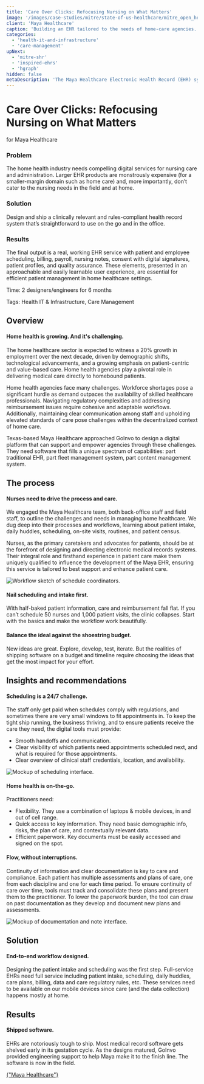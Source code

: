 ```yaml
---
title: 'Care Over Clicks: Refocusing Nursing on What Matters'
image: '/images/case-studies/mitre/state-of-us-healthcare/mitre_open_health_dashboard_demo.jpg'
client: 'Maya Healthcare'
caption: 'Building an EHR tailored to the needs of home-care agencies.'
categories:
  - 'health-it-and-infrastructure'
  - 'care-management'
upNext:
  - 'mitre-shr'
  - 'inspired-ehrs'
  - 'hgraph'
hidden: false
metaDescription: 'The Maya Healthcare Electronic Health Record (EHR) system was specifically designed for and with nurses to enhance efficiency in home healthcare settings. It streamlines management tasks for staff working both in the field and in the back office, allowing them to focus more on patient care and less on administrative duties.'
---
```



# Care Over Clicks: Refocusing Nursing on What Matters

for Maya Healthcare

### Problem

The home health industry needs compelling digital services for nursing care and administration. Larger EHR products are monstrously expensive (for a smaller-margin domain such as home care) and, more importantly, don’t cater to the nursing needs in the field and at home. 

### Solution

Design and ship a clinically relevant and rules-compliant health record system that’s straightforward to use on the go and in the office.

### Results

The final output is a real, working EHR service with patient and employee scheduling, billing, payroll, nursing notes, consent with digital signatures, patient profiles, and quality assurance. These elements, presented in an approachable and easily learnable user experience, are essential for efficient patient management in home healthcare settings.

<span class="text--uppercase text--gray text--bold text--spacing text--md">Time:</span> 2 designers/engineers for 6 months

<span class="text--uppercase text--gray text--bold text--spacing text--md">Tags:</span> Health IT & Infrastructure, Care Management

<Divider />

## Overview

#### Home health is growing. And it's challenging.

The home healthcare sector is expected to witness a 20% growth in employment over the next decade, driven by demographic shifts, technological advancements, and a growing emphasis on patient-centric and value-based care. Home health agencies play a pivotal role in delivering medical care directly to homebound patients.

Home health agencies face many challenges. Workforce shortages pose a significant hurdle as demand outpaces the availability of skilled healthcare professionals. Navigating regulatory complexities and addressing reimbursement issues require cohesive and adaptable workflows. Additionally, maintaining clear communication among staff and upholding elevated standards of care pose challenges within the decentralized context of home care.

Texas-based Maya Healthcare approached GoInvo to design a digital platform that can support and empower agencies through these challenges. They need software that fills a unique spectrum of capabilities: part traditional EHR, part fleet management system, part content management system.


<Divider />

## The process

#### Nurses need to drive the process and care.

We engaged the Maya Healthcare team, both back-office staff and field staff, to outline the challenges and needs in managing home healthcare. We dug deep into their processes and workflows, learning about patient intake, daily huddles, scheduling, on-site visits, routines, and patient census.

Nurses, as the primary caretakers and advocates for patients, should be at the forefront of designing and directing electronic medical records systems. Their integral role and firsthand experience in patient care make them uniquely qualified to influence the development of the Maya EHR, ensuring this service is tailored to best support and enhance patient care.


![Workflow sketch of schedule coordinators.](/images/case-studies/mitre/state-of-us-healthcare/mitre_status_of_us_health_sketches.jpg)

#### Nail scheduling and intake first.

With half-baked patient information, care and reimbursement fall flat. If you can’t schedule 50 nurses and 1,000 patient visits, the clinic collapses. Start with the basics and make the workflow work beautifully.


#### Balance the ideal against the shoestring budget.

New ideas are great. Explore, develop, test, iterate. But the realities of shipping software on a budget and timeline require choosing the ideas that get the most impact for your effort.



## Insights and recommendations

#### Scheduling is a 24/7 challenge.

The staff only get paid when schedules comply with regulations, and sometimes there are very small windows to fit appointments in. To keep the tight ship running, the business thriving, and to ensure patients receive the care they need, the digital tools must provide:
- Smooth handoffs and communication. 
- Clear visibility of which patients need appointments scheduled next, and what is required for those appointments.
- Clear overview of clinical staff credentials, location, and availability.

![Mockup of scheduling interface.](/images/case-studies/mitre/state-of-us-healthcare/mitre_status_of_us_health_sketches.jpg)


#### Home health is on-the-go.
Practitioners need:
- Flexibility. They use a combination of laptops & mobile devices, in and out of cell range.
- Quick access to key information. They need basic demographic info, risks, the plan of care, and contextually relevant data.
- Efficient paperwork. Key documents must be easily accessed and signed on the spot. 


#### Flow, without interruptions.

Continuity of information and clear documentation is key to care and compliance. Each patient has multiple assessments and plans of care, one from each discipline and one for each time period. To ensure continuity of care over time, tools must track and consolidate these plans and present them to the practitioner. To lower the paperwork burden, the tool can draw on past documentation as they develop and document new plans and assessments.


![Mockup of documentation and note interface.](/images/case-studies/mitre/state-of-us-healthcare/mitre_status_of_us_health_sketches.jpg)


## Solution

#### End-to-end workflow designed.

Designing the patient intake and scheduling was the first step. Full-service EHRs need full service including patient intake, scheduling, daily huddles, care plans, billing, data and care regulatory rules, etc. These services need to be available on our mobile devices since care (and the data collection) happens mostly at home.

## Results

#### Shipped software.
EHRs are notoriously tough to ship. Most medical record software gets shelved early in its gestation cycle. As the designs matured, GoInvo provided engineering support to help Maya make it to the finish line. The software is now in the field.


<div class="text--center">
  <a
    href="https://mayahealthcare.com/"
    target="blank"
    rel="noopener noreferrer"
    class="button button--secondary button--lg margin-bottom--double margin-right"
  >
    {"Maya Healthcare"}
  </a>
</div>
